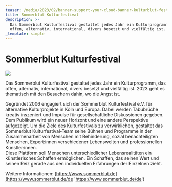 ```yaml
---
teaser: /media/2023/02/banner-support-your-cloud-banner-kulturblut-festival-1.jpg
title: Sommerblut Kulturfestival
description: >-
  Das Sommerblut Kulturfestival gestaltet jedes Jahr ein Kulturprogramm, das
  offen, alternativ, international, divers besetzt und vielfältig ist.
_template: simple
---
```


# Sommerblut Kulturfestival

![](/media/2023/02/banner-support-your-cloud-banner-kulturblut-festival-1.jpg)

Das Sommerblut Kulturfestival gestaltet jedes Jahr ein Kulturprogramm, das offen, alternativ, international, divers besetzt und vielfältig ist. 2023 geht es thematisch mit den Besuchern dahin, wo die Angst ist.

Gegründet 2006 engagiert sich der Sommerblut Kulturfestival e.V. für alternative Kulturprojekte in Köln und Europa. Dabei werden Tabubrüche kreativ inszeniert und Impulse für gesellschaftliche Diskussionen gegeben. Dem Publikum wird ein neuer Horizont und eine andere Perspektive aufgezeigt. Um die Ziele des Kulturfestivals zu verwirklichen, gestaltet das Sommerblut Kulturfestival-Team seine Bühnen und Programme in der Zusammenarbeit von Menschen mit Behinderung, sozial benachteiligten Menschen, Expert:innen verschiedener Lebenswelten und professionellen Künstler:innen.  
Diese Plattform soll Menschen unterschiedlicher Lebensrealitäten ein künstlerisches Schaffen ermöglichen. Ein Schaffen, das seinen Wert und seinen Reiz gerade aus den individuellen Erfahrungen der Einzelnen zieht.

Weitere Informationen: [https://www.sommerblut.de](https://www.sommerblut.de/de 'https://www.sommerblut.de/de')
